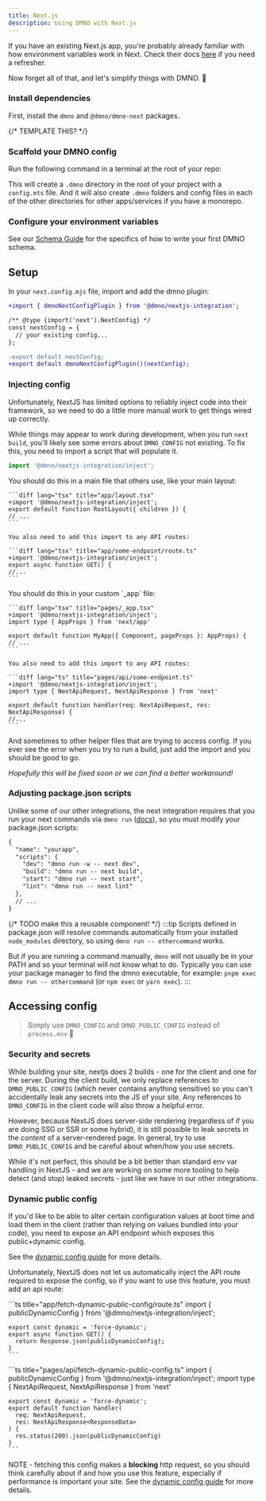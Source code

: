 ```yaml
---
title: Next.js
description: Using DMNO with Next.js
---
```



If you have an existing Next.js app, you're probably already familiar with how environment variables work in Next. Check their docs [here](https://nextjs.org/docs/app/building-your-application/configuring/environment-variables) if you need a refresher. 

Now forget all of that, and let's simplify things with DMNO. 🤣

### Install dependencies

First, install the `dmno` and `@dmno/dmno-next` packages.

<TabbedCode packageName="dmno @dmno/next-integration" />

{/* TEMPLATE THIS? */}
### Scaffold your DMNO config

Run the following command in a terminal at the root of your repo:

<TabbedCode command="dmno init" />

This will create a `.dmno` directory in the root of your project with a `config.mts` file. And it will also create `.dmno` folders and config files in each of the other directories for other apps/services if you have a monorepo.


### Configure your environment variables

See our [Schema Guide](/docs/guides/schema) for the specifics of how to write your first DMNO schema. 


## Setup

In your `next.config.mjs` file, import and add the dmno plugin:

```diff lang="js"
+import { dmnoNextConfigPlugin } from '@dmno/nextjs-integration';

/** @type {import('next').NextConfig} */
const nextConfig = {
  // your existing config...
};

-export default nextConfig;
+export default dmnoNextConfigPlugin()(nextConfig);
```

### Injecting config

Unfortunately, NextJS has limited options to reliably inject code into their framework, so we need to do a little more manual work to get things wired up correctly.

While things may appear to work during development, when you run `next build`, you'll likely see some errors about `DMNO_CONFIG` not existing. To fix this, you need to import a script that will populate it.

```ts
import '@dmno/nextjs-integration/inject';
```


<Tabs syncKey="nextjs-router-type">
  <TabItem label="App Router">
    You should do this in a main file that others use, like your main layout:

    ```diff lang="tsx" title="app/layout.tsx"
    +import '@dmno/nextjs-integration/inject';
    export default function RootLayout({ children }) {
    // ...
    ```

    You also need to add this import to any API routes:

    ```diff lang="tsx" title="app/some-endpoint/route.ts"
    +import '@dmno/nextjs-integration/inject';
    export async function GET() {
    //...
    ```

  </TabItem>
  <TabItem label="Pages Router">
    You should do this in your custom `_app` file:

    ```diff lang="tsx" title="pages/_app.tsx"
    +import '@dmno/nextjs-integration/inject';
    import type { AppProps } from 'next/app'

    export default function MyApp({ Component, pageProps }: AppProps) {
    // ...
    ```

    You also need to add this import to any API routes:

    ```diff lang="ts" title="pages/api/some-endpoint.ts"
    +import '@dmno/nextjs-integration/inject';
    import type { NextApiRequest, NextApiResponse } from 'next'

    export default function handler(req: NextApiRequest, res: NextApiResponse) {
    //...
    ```


  </TabItem>
</Tabs>


And sometimes to other helper files that are trying to access config. If you ever see the error when you try to run a build, just add the import and you should be good to go.

_Hopefully this will be fixed soon or we can find a better workaround!_

### Adjusting package.json scripts
Unlike some of our other integrations, the next integration requires that you run your next commands via `dmno run` ([docs](/docs/reference/cli/run)), so you must modify your package.json scripts:

```diff lang="json" title="package.json" ins=/(dmno run (-w )?-- )/
{
  "name": "yourapp",
  "scripts": {
    "dev": "dmno run -w -- next dev",
    "build": "dmno run -- next build",
    "start": "dmno run -- next start",
    "lint": "dmno run -- next lint"
  },
  // ...
}
```

{/* TODO make this a reusable component! */}
:::tip
Scripts defined in package.json will resolve commands automatically from your installed `node_modules` directory, so using `dmno run -- othercommand` works.

But if you are running a command manually, `dmno` will not usually be in your PATH and so your terminal will not know what to do. Typically you can use your package manager to find the dmno executable, for example: `pnpm exec dmno run -- othercommand` (or `npm exec` or `yarn exec`).
:::


## Accessing config

> Simply use `DMNO_CONFIG` and `DMNO_PUBLIC_CONFIG` instead of `process.env` 🎉

### Security and secrets

While building your site, nextjs does 2 builds - one for the client and one for the server. During the client build, we only replace references to `DMNO_PUBLIC_CONFIG` (which never contains anything sensitive) so you can't accidentally leak any secrets into the JS of your site. Any references to `DMNO_CONFIG` in the client code will also throw a helpful error.

However, because NextJS does server-side rendering (regardless of if you are doing SSG or SSR or some hybrid), it is still possible to leak secrets in the _content_ of a server-rendered page. In general, try to use `DMNO_PUBLIC_CONFIG` and be careful about when/how you use secrets.

While it's not perfect, this should be a bit better than standard env var handling in NextJS - and we are working on some more tooling to help detect (and stop) leaked secrets - just like we have in our other integrations.

### Dynamic public config

If you'd like to be able to alter certain configuration values at boot time and load them in the client (rather than relying on values bundled into your code), you need to expose an API endpoint which exposes this public+dynamic config. 

See the [dynamic config guide](/docs/guides/dynamic-config) for more details.

Unfortunately, NextJS does not let us automatically inject the API route required to expose the config, so if you want to use this feature, you must add an api route:

<Tabs syncKey="nextjs-router-type">
  <TabItem label="App Router">
    ```ts title="app/fetch-dynamic-public-config/route.ts"
    import { publicDynamicConfig } from '@dmno/nextjs-integration/inject';

    export const dynamic = 'force-dynamic';
    export async function GET() {
      return Response.json(publicDynamicConfig);
    }
    ```
  </TabItem>
  <TabItem label="Pages Router">
    ```ts title="pages/api/fetch-dynamic-public-config.ts"
    import { publicDynamicConfig } from '@dmno/nextjs-integration/inject';
    import type { NextApiRequest, NextApiResponse } from 'next'
    
    export const dynamic = 'force-dynamic';
    export default function handler(
      req: NextApiRequest,
      res: NextApiResponse<ResponseData>
    ) {
      res.status(200).json(publicDynamicConfig)
    }
    ```
  </TabItem>
</Tabs>

NOTE - fetching this config makes a **blocking** http request, so you should think carefully about if and how you use this feature, especially if performance is important your site. See the [dynamic config guide](/docs/guides/dynamic-config) for more details.
